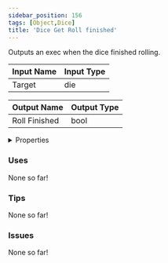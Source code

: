 ```yaml
---
sidebar_position: 156
tags: [Object,Dice]
title: 'Dice Get Roll finished'
---
```


Outputs an exec when the dice finished rolling.



<DocusaurusSvg />

| Input Name | Input Type |
|-----------|-----------|
| Target | die |

| Output Name | Output Type |
|-----------|-----------|
| Roll Finished | bool |


<details>
  <summary>Properties</summary>
  <div>
    <div>
    <table>
      <thead>
        <tr>
          <th>Is beta required?</th>
          <th>No</th>
        </tr>
        <tr>
          <th>Is this chip a trolling risk?</th>
          <th>No</th>
        </tr>
        <tr>
          <th>Is this chip a role assignment risk?</th>
          <th>No</th>
        </tr>
        <tr>
          <th>Chip UUID</th>
          <th>b8735ad9-cd89-4d81-ab9b-be3eb50e3b5a</th>
        </tr>
        <tr>
          <th>Room availability</th>
          <th>Available everywhere</th>
        </tr>
      </thead>
    </table>
    </div>
  </div>
</details>

### Uses

None so far!

### Tips

None so far!

### Issues

None so far!